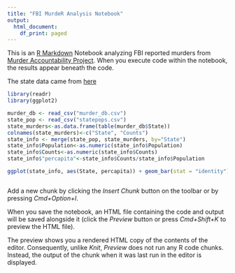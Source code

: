 ```yaml
---
title: "FBI MurdeR Analysis Notebook"
output:
  html_document:
    df_print: paged
---
```


This is an [R Markdown](http://rmarkdown.rstudio.com) Notebook analyzing FBI reported murders from [Murder Accountability Project](www.murderdata.org/p/data-docs.html). When you execute code within the notebook, the results appear beneath the code. 

The state data came from [here](https://www.infoplease.com/us/states/state-population-by-rank)

```r
library(readr)
library(ggplot2)

murder_db <- read_csv("murder_db.csv")
state_pop <- read_csv("statepops.csv")
state_murders<-as.data.frame(table(murder_db$State))
colnames(state_murders)<-c("State", "Counts")
state_info <- merge(state_pop, state_murders, by="State")
state_info$Population<-as.numeric(state_info$Population)
state_info$Counts<-as.numeric(state_info$Counts)
state_info$"percapita"<-state_info$Counts/state_info$Population

ggplot(state_info, aes(State, percapita)) + geom_bar(stat = "identity") + theme(axis.text.x = element_text(angle = 90, hjust = 1, vjust = .1)) 



```

Add a new chunk by clicking the *Insert Chunk* button on the toolbar or by pressing *Cmd+Option+I*.

When you save the notebook, an HTML file containing the code and output will be saved alongside it (click the *Preview* button or press *Cmd+Shift+K* to preview the HTML file). 

The preview shows you a rendered HTML copy of the contents of the editor. Consequently, unlike *Knit*, *Preview* does not run any R code chunks. Instead, the output of the chunk when it was last run in the editor is displayed.

